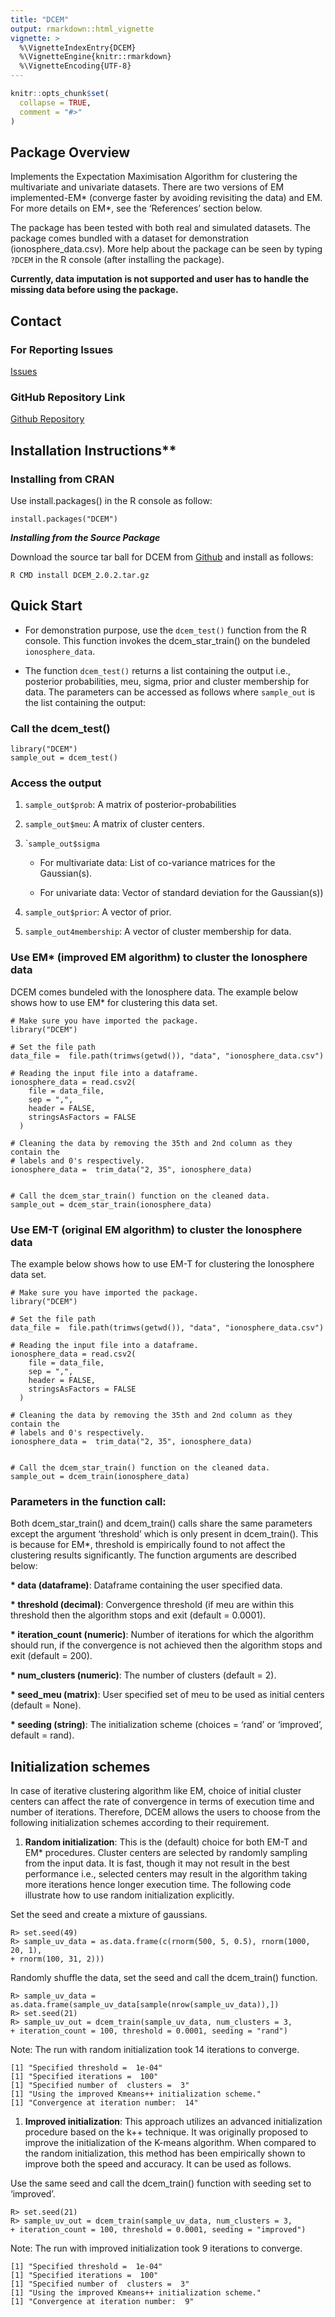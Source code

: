 ```yaml
---
title: "DCEM"
output: rmarkdown::html_vignette
vignette: >
  %\VignetteIndexEntry{DCEM}
  %\VignetteEngine{knitr::rmarkdown}
  %\VignetteEncoding{UTF-8}
---
```


```r
knitr::opts_chunk$set(
  collapse = TRUE,
  comment = "#>"
)
```

## Package Overview

Implements the Expectation Maximisation Algorithm for clustering the multivariate and univariate datasets. There are two versions of EM implemented-EM* (converge faster by avoiding revisiting the data) and EM. For more details on EM\*, see the 'References' section below.  


The package has been tested with both real and simulated datasets. The package comes bundled with a dataset for demonstration (ionosphere_data.csv). More help about the package can be seen by typing `?DCEM` in the R console (after installing the package).


**Currently, data imputation is not supported and user has to handle the missing data before using the package.**

## Contact 

### For Reporting Issues

[Issues](https://github.com/parichit/DCEM/issues)

### GitHub Repository Link

[Github Repository](https://github.com/parichit/DCEM)


## Installation Instructions**

### Installing from CRAN

Use install.packages() in the R console as follow:

```
install.packages("DCEM")
```

**_Installing from the Source Package_**

Download the source tar ball for DCEM from [Github](https://github.com/parichit/DCEM/releases) and install as follows:


```
R CMD install DCEM_2.0.2.tar.gz
```

## Quick Start

- For demonstration purpose, use the `dcem_test()` function from the R console. This function invokes the dcem_star_train() on the bundeled `ionosphere_data`.

- The function ```dcem_test()``` returns a list containing the output i.e., posterior probabilities, meu, sigma, prior and cluster membership for data. The parameters can be accessed as follows where ```sample_out``` is the list containing the output:

### Call the dcem_test() 

```
library("DCEM")
sample_out = dcem_test()
```

### Access the output

1. ```sample_out$prob```: A matrix of posterior-probabilities
         
1. ```sample_out$meu```: A matrix of cluster centers.

1. ````sample_out$sigma```

    * For multivariate data: List of co-variance matrices for the Gaussian(s).

    * For univariate data: Vector of standard deviation for the Gaussian(s))

1. ```sample_out$prior```: A vector of prior.
         
1. ```sample_out4membership```: A vector of cluster membership for data.


### Use EM* (improved EM algorithm) to cluster the Ionosphere data

DCEM comes bundeled with the Ionosphere data. The example below shows how to use EM* for clustering this data set.

```
# Make sure you have imported the package.
library("DCEM")

# Set the file path
data_file =  file.path(trimws(getwd()), "data", "ionosphere_data.csv")

# Reading the input file into a dataframe.
ionosphere_data = read.csv2(
    file = data_file,
    sep = ",",
    header = FALSE,
    stringsAsFactors = FALSE
  )
  
# Cleaning the data by removing the 35th and 2nd column as they contain the 
# labels and 0's respectively.
ionosphere_data =  trim_data("2, 35", ionosphere_data)
 
 
# Call the dcem_star_train() function on the cleaned data.
sample_out = dcem_star_train(ionosphere_data) 
```

### Use EM-T (original EM algorithm) to cluster the Ionosphere data

The example below shows how to use EM-T for clustering the Ionosphere data set.

```
# Make sure you have imported the package.
library("DCEM")

# Set the file path
data_file =  file.path(trimws(getwd()), "data", "ionosphere_data.csv")

# Reading the input file into a dataframe.
ionosphere_data = read.csv2(
    file = data_file,
    sep = ",",
    header = FALSE,
    stringsAsFactors = FALSE
  )
  
# Cleaning the data by removing the 35th and 2nd column as they contain the 
# labels and 0's respectively.
ionosphere_data =  trim_data("2, 35", ionosphere_data)
 
 
# Call the dcem_star_train() function on the cleaned data.
sample_out = dcem_train(ionosphere_data) 
```

### Parameters in the function call:

Both dcem_star_train() and dcem_train() calls share the same parameters except the argument 'threshold' which is only present in dcem_train(). This is because for EM*, threshold is empirically found to not affect the clustering results significantly. The function arguments are described below:

__* data (dataframe)__: Dataframe containing the user specified data.
    
__* threshold (decimal)__: Convergence threshold (if meu are within this
      threshold then the algorithm stops and exit (default = 0.0001).
      
__* iteration_count (numeric)__: Number of iterations for which the algorithm should run, if the
      convergence is not achieved then the algorithm stops and exit (default = 200).
    
__* num_clusters (numeric)__: The number of clusters (default =  2).
    
__* seed_meu (matrix)__: User specified set of meu to be used as initial centers (default = None).
    
__* seeding (string)__: The initialization scheme (choices = 'rand' or 'improved', default = rand).

## Initialization schemes 

In case of iterative clustering algorithm like EM, choice of initial cluster centers can affect the rate of convergence in terms of execution time and number of iterations. Therefore, DCEM allows the users to choose from the following initialization schemes according to their requirement.

1. __Random initialization__: This is the (default) choice for both EM-T and EM* procedures. Cluster centers are selected by randomly sampling from the input data. It is fast, though it may not result in the best performance i.e., selected centers may result in the algorithm taking more iterations hence longer execution time. The following code illustrate how to use random initialization explicitly.

Set the seed and create a mixture of gaussians.
```
R> set.seed(49)
R> sample_uv_data = as.data.frame(c(rnorm(500, 5, 0.5), rnorm(1000, 20, 1), 
+ rnorm(100, 31, 2)))
```

Randomly shuffle the data, set the seed and call the dcem\_train() function.
```
R> sample_uv_data = as.data.frame(sample_uv_data[sample(nrow(sample_uv_data)),])
R> set.seed(21)
R> sample_uv_out = dcem_train(sample_uv_data, num_clusters = 3, 
+ iteration_count = 100, threshold = 0.0001, seeding = "rand")
```

Note: The run with random initialization took 14 iterations to converge.
```   
[1] "Specified threshold =  1e-04"
[1] "Specified iterations =  100"
[1] "Specified number of  clusters =  3"
[1] "Using the improved Kmeans++ initialization scheme."
[1] "Convergence at iteration number:  14"
```
	
1. __Improved initialization__: This approach utilizes an advanced initialization procedure based on the k++ technique. It was originally proposed to improve the initialization of the K-means algorithm. When compared to the random initialization, this method has been empirically shown to improve both the speed and accuracy. It can be used as follows.

Use the same seed and call the dcem_train() function with seeding set to 'improved'.
```
R> set.seed(21)
R> sample_uv_out = dcem_train(sample_uv_data, num_clusters = 3, 
+ iteration_count = 100, threshold = 0.0001, seeding = "improved")
```

Note: The run with improved initialization took 9 iterations to converge.
```  
[1] "Specified threshold =  1e-04"
[1] "Specified iterations =  100"
[1] "Specified number of  clusters =  3"
[1] "Using the improved Kmeans++ initialization scheme."
[1] "Convergence at iteration number:  9"
```





